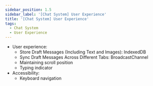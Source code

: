 ```yaml
---
sidebar_position: 1.5
sidebar_label: '[Chat System] User Experience'
title: '[Chat System] User Experience'
tags:
  - Chat System
  - User Experience
---
```


- User experience:
  - Store Draft Messages (Including Text and Images): IndexedDB
  - Sync Draft Messages Across Different Tabs: BroadcastChannel
  - Maintaining scroll position
  - Typing indicator
- Accessibility:
  - Keyboard navigation